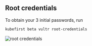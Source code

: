 ## Root credentials

To obtain your 3 initial passwords, run

```bash
kubefirst beta vultr root-credentials
```

![root credentials](../../../img/common/kubefirst/root-credentials.png)
